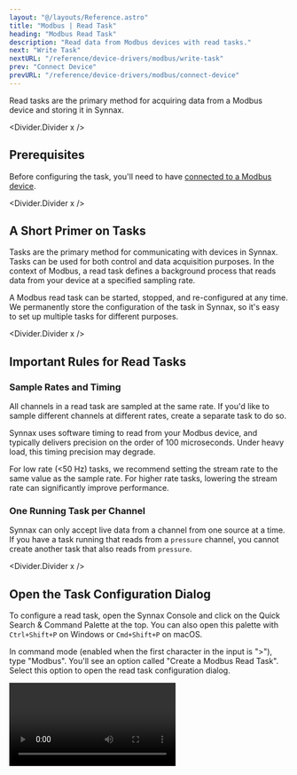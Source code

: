 ```yaml
---
layout: "@/layouts/Reference.astro"
title: "Modbus | Read Task"
heading: "Modbus Read Task"
description: "Read data from Modbus devices with read tasks."
next: "Write Task"
nextURL: "/reference/device-drivers/modbus/write-task"
prev: "Connect Device"
prevURL: "/reference/device-drivers/modbus/connect-device"
---
```



Read tasks are the primary method for acquiring data from a Modbus device and storing it
in Synnax.

<Divider.Divider x />

## Prerequisites

Before configuring the task, you'll need to have
[connected to a Modbus device](/reference/device-drivers/modbus/connect-device).

<Divider.Divider x />

## A Short Primer on Tasks

Tasks are the primary method for communicating with devices in Synnax. Tasks can be used
for both control and data acquisition purposes. In the context of Modbus, a read task
defines a background process that reads data from your device at a specified sampling
rate.

A Modbus read task can be started, stopped, and re-configured at any time. We
permanently store the configuration of the task in Synnax, so it's easy to set up
multiple tasks for different purposes.

<Divider.Divider x />

## Important Rules for Read Tasks

### Sample Rates and Timing

All channels in a read task are sampled at the same rate. If you'd like to sample
different channels at different rates, create a separate task to do so.

Synnax uses software timing to read from your Modbus device, and typically delivers
precision on the order of 100 microseconds. Under heavy load, this timing precision may
degrade.

For low rate (&lt;50 Hz) tasks, we recommend setting the stream rate to the same value
as the sample rate. For higher rate tasks, lowering the stream rate can significantly
improve performance.

### One Running Task per Channel

Synnax can only accept live data from a channel from one source at a time. If you have a
task running that reads from a `pressure` channel, you cannot create another task that
also reads from `pressure`.

<Divider.Divider x />

## Open the Task Configuration Dialog

To configure a read task, open the Synnax Console and click on the Quick Search &
Command Palette at the top. You can also open this palette with `Ctrl+Shift+P` on
Windows or `Cmd+Shift+P` on macOS.

In command mode (enabled when the first character in the input is ">"), type "Modbus".
You'll see an option called "Create a Modbus Read Task". Select this option to open the
read task configuration dialog.

<Video client:only="react" id="device-drivers/modbus/read-task/open" />

You can also open the dialog by clicking in the top-right corner of the window and
selecting the add <Icon.Add /> icon, or opening the context menu on a Modbus device from
the resources toolbar.

<Divider.Divider x />

## Task Configuration Parameters

<Table>
  <thead>
    <tr>
      <th>Field</th>
      <th>Description</th>
    </tr>
  </thead>
  <tbody>
    <tr>
      <td>Name</td>
      <td>A name for your read task.</td>
    </tr>
    <tr>
      <td>Modbus Server</td>
      <td>Which Modbus device the task will read from.</td>
    </tr>
    <tr>
      <td>Auto Start </td>
      {<td>Start task data acquisition immediately on configuration.</td>}
    </tr>
    <tr>
      <td>Sample Rate</td>
      <td>How often, in Hz, Synnax polls data from the Modbus device.</td>
    </tr>
    <tr>
      <td>Stream Rate</td>
      {
        <td>
          How often, in Hz, Synnax streams data to the Synnax database. For example, if
          the sample rate is 10 Hz and the stream rate is 1 Hz, Synnax will collect 10
          samples before forwarding them to the database.
        </td>
      }
    </tr>
  </tbody>
</Table>

### Sample Rate vs. Stream Rate

There are two parameters to control the timing of the task: the sample rate and the
stream rate. The sample rate defines how often Synnax will poll the Modbus device for
new data, while the stream rate defines how often the task will stream data into Synnax.

For example, if you set the sample rate to 10 Hz and the stream rate to 1 Hz, Synnax
will poll the Modbus device every 100 ms, collect 10 samples, and then forward these
samples to the server.

For very low rate tasks (&lt;50 Hz), we recommend setting the stream rate to the same
value as the sample rate. For higher rate tasks, lowering the stream rate can
significantly improve performance. It's best to keep the stream rate below 50 Hz unless
you need to quickly process incoming data in real-time.

<Divider.Divider x />

## Modbus Register Types

Modbus supports four types of data storage areas, each with a specific purpose:

<Table>
  <thead>
    <tr>
      <th>Register Type</th>
      <th>Description</th>
      <th>Access</th>
      <th>Data Width</th>
    </tr>
  </thead>
  <tbody>
    <tr>
      <td>Coil</td>
      <td>
        Discrete outputs that can be read and written. Used for binary control signals.
      </td>
      <td>Read/Write</td>
      <td>1 bit (boolean)</td>
    </tr>
    <tr>
      <td>Discrete Input</td>
      <td>Discrete inputs that can only be read. Used for binary sensor inputs.</td>
      <td>Read Only</td>
      <td>1 bit (boolean)</td>
    </tr>
    <tr>
      <td>Holding Register</td>
      <td>
        Analog outputs that can be read and written. Used for control values like
        setpoints.
      </td>
      <td>Read/Write</td>
      <td>16 bits (configurable data type)</td>
    </tr>
    <tr>
      <td>Input Register</td>
      <td>
        Analog inputs that can only be read. Used for sensor values like temperatures or
        pressures.
      </td>
      <td>Read Only</td>
      <td>16 bits (configurable data type)</td>
    </tr>
  </tbody>
</Table>

For read tasks, you can read from all four register types:

- **Coil Input** - Read binary outputs from coils
- **Discrete Input** - Read binary inputs
- **Holding Register Input** - Read analog output values
- **Input Register** - Read analog input values

<Divider.Divider x />

## Data Types for Registers

For holding registers and input registers, you can specify the data type for each
channel. Synnax supports the following data types:

<Table>
  <thead>
    <tr>
      <th>Data Type</th>
      <th>Description</th>
      <th>Size</th>
    </tr>
  </thead>
  <tbody>
    <tr>
      <td>`int16`</td>
      <td>16-bit signed integer</td>
      <td>1 register (2 bytes)</td>
    </tr>
    <tr>
      <td>`uint16`</td>
      <td>16-bit unsigned integer</td>
      <td>1 register (2 bytes)</td>
    </tr>
    <tr>
      <td>`int32`</td>
      <td>32-bit signed integer</td>
      <td>2 registers (4 bytes)</td>
    </tr>
    <tr>
      <td>`uint32`</td>
      <td>32-bit unsigned integer</td>
      <td>2 registers (4 bytes)</td>
    </tr>
    <tr>
      <td>`float32`</td>
      <td>32-bit IEEE 754 floating point</td>
      <td>2 registers (4 bytes)</td>
    </tr>
  </tbody>
</Table>

Coils and discrete inputs are always boolean values and do not require a data type
specification.

<Note.Note variant="info">
  For multi-register data types (INT32, UINT32, FLOAT32), make sure the byte and word
  ordering matches your device's configuration. Use the "Swap Bytes" and "Swap Words"
  settings in the device connection configuration if needed.
</Note.Note>

<Divider.Divider x />

## Adding Channels to a Task

To add a channel to a task, click the "Add Channel" button in the task configuration
dialog. For each channel, you'll need to specify:

1. **Register Type** - Select from Coil Input, Discrete Input, Holding Register Input,
   or Input Register
2. **Address** - The Modbus register address (e.g., 0, 100, 40001)
3. **Data Type** - For register types, select the data type (INT16, UINT16, INT32,
   UINT32, FLOAT32)
4. **Channel Name** - A descriptive name for the channel

You can enable or disable individual channels using the toggle button to the right of
each channel. This is useful for temporarily stopping data acquisition from specific
channels without removing them from the task.

<Video client:only="react" id="device-drivers/modbus/read-task/channels" />

<Divider.Divider x />

## Configuring the Task

Once you've added all your channels and configured the task parameters, click the
"Configure" button to save the task configuration. This will create Synnax channels for
each of your Modbus channels and prepare the task for execution.

After configuration, you can start and stop the task at any time. The task configuration
is permanently stored, so you can easily resume data acquisition later.

<Divider.Divider x />

## Stopping and Starting Tasks

To stop and start a task, you can open up the task toolbar on the left-hand side and
click play and pause. You can also click the play/pause icon in the bottom of the task
configuration window.

<Video client:only="react" id="device-drivers/modbus/read-task/start-stop" />

